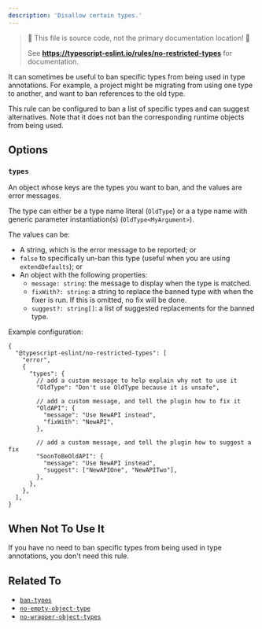 ```yaml
---
description: 'Disallow certain types.'
---
```



> 🛑 This file is source code, not the primary documentation location! 🛑
>
> See **https://typescript-eslint.io/rules/no-restricted-types** for documentation.

It can sometimes be useful to ban specific types from being used in type annotations.
For example, a project might be migrating from using one type to another, and want to ban references to the old type.

This rule can be configured to ban a list of specific types and can suggest alternatives.
Note that it does not ban the corresponding runtime objects from being used.

## Options

### `types`

An object whose keys are the types you want to ban, and the values are error messages.

The type can either be a type name literal (`OldType`) or a a type name with generic parameter instantiation(s) (`OldType<MyArgument>`).

The values can be:

- A string, which is the error message to be reported; or
- `false` to specifically un-ban this type (useful when you are using `extendDefaults`); or
- An object with the following properties:
  - `message: string`: the message to display when the type is matched.
  - `fixWith?: string`: a string to replace the banned type with when the fixer is run. If this is omitted, no fix will be done.
  - `suggest?: string[]`: a list of suggested replacements for the banned type.

Example configuration:

```jsonc
{
  "@typescript-eslint/no-restricted-types": [
    "error",
    {
      "types": {
        // add a custom message to help explain why not to use it
        "OldType": "Don't use OldType because it is unsafe",

        // add a custom message, and tell the plugin how to fix it
        "OldAPI": {
          "message": "Use NewAPI instead",
          "fixWith": "NewAPI",
        },

        // add a custom message, and tell the plugin how to suggest a fix
        "SoonToBeOldAPI": {
          "message": "Use NewAPI instead",
          "suggest": ["NewAPIOne", "NewAPITwo"],
        },
      },
    },
  ],
}
```

## When Not To Use It

If you have no need to ban specific types from being used in type annotations, you don't need this rule.

## Related To

- [`ban-types`](./ban-types.mdx)
- [`no-empty-object-type`](./no-empty-object-type.mdx)
- [`no-wrapper-object-types`](./no-wrapper-object-types.mdx)

